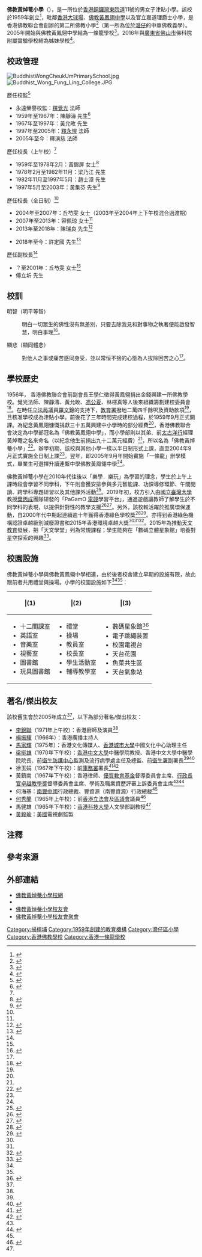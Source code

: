 {{Infobox School
| motto          = 明智顯悲
| name           = 佛教黃焯菴小學
| native_name    = Buddhist Wong Cheuk Um Primary School
| image          = [[File:BWCUPS_logo.png|250px]]
| established    = 1959年
| closed         = 
| type           = 政府津貼
| founder        = 
| affiliation    = [[香港佛教聯合會|香港佛教聯合會]]
| district       = [[灣仔區|灣仔區]]
| address        = [[香港|香港]][[銅鑼灣|銅鑼灣]][[東院道|東院道]]11號
| faculty        = 
| religion       = [[佛教|佛教]]
| supervisor     = 釋演慈法師
| principal      = 許定國先生
| vice_principal = 傅立圻先生
| students       = 
| magazine       = 
| house          = 
| colors         = {{color box|#1C3775}} [[藍色|藍色]]、{{color box|yellow}} [[黃色|黃色]]、<br>{{color box|#D6001C}} [[紅色|紅色]]、{{color box|white}} [[白色|白色]]
| website        = 
}}

'''佛教黃焯菴小學'''（{{lang-en|Buddhist Wong Cheuk Um Primary School}}），是一所位於[[香港|香港]][[銅鑼灣|銅鑼灣]][[東院道|東院道]]11號的男女子津貼小學。該校於1959年創立<ref>{{cite book |author1=鄧家宙 |title=香港佛教史 |date=2015 |publisher=中華書局(香港)有限公司 |page=120 |quote= |url=https://books.google.com.hk/books?id=b0GrCgAAQBAJ&pg=PA120&dq=%E4%BD%9B%E6%95%99%E9%BB%83%E7%84%AF%E8%8F%B4%E5%B0%8F%E5%AD%B8+%E6%A0%A1%E9%95%B7&hl=zh-TW&sa=X&ved=2ahUKEwi_isyUnuHuAhWOBKYKHfnwCy4Q6AEwAnoECAQQAg#v=onepage&q=%E4%BD%9B%E6%95%99%E9%BB%83%E7%84%AF%E8%8F%B4%E5%B0%8F%E5%AD%B8%20%E6%A0%A1%E9%95%B7&f=false}}</ref>，毗鄰[[香港大球場|香港大球場]]、[[佛教黃鳳翎中學|佛教黃鳳翎中學]]以及官立嘉道理爵士小學，是香港佛教聯合會創辦的第二所佛教小學<ref name="黃鳳翎中學十二屆黃焯菴小學十三屆 聯合行畢業禮">{{cite news | title=黃鳳翎中學十二屆黃焯菴小學十三屆 聯合行畢業禮 | url=https://mmis.hkpl.gov.hk/coverpage/-/coverpage/view?_coverpage_WAR_mmisportalportlet_hsf=%E9%BB%83%E7%84%AF%E8%8F%B4%E5%B0%8F%E5%AD%B8&_coverpage_WAR_mmisportalportlet_actual_q=%28%20verbatim_dc.collection%3A%28%22Old%5C%20HK%5C%20Newspapers%22%29%20%29%20AND+%28%20%28%20allTermsMandatory%3A%28true%29%20OR+all_dc.title%3A%28%E9%BB%83%E7%84%AF%E8%8F%B4%E5%B0%8F%E5%AD%B8%29%20OR+all_dc.creator%3A%28%E9%BB%83%E7%84%AF%E8%8F%B4%E5%B0%8F%E5%AD%B8%29%20OR+all_dc.contributor%3A%28%E9%BB%83%E7%84%AF%E8%8F%B4%E5%B0%8F%E5%AD%B8%29%20OR+all_dc.subject%3A%28%E9%BB%83%E7%84%AF%E8%8F%B4%E5%B0%8F%E5%AD%B8%29%20OR+fulltext%3A%28%E9%BB%83%E7%84%AF%E8%8F%B4%E5%B0%8F%E5%AD%B8%29%20OR+all_dc.description%3A%28%E9%BB%83%E7%84%AF%E8%8F%B4%E5%B0%8F%E5%AD%B8%29%20%29%20%29&_coverpage_WAR_mmisportalportlet_sort_field=score&p_r_p_-1078056564_c=QF757YsWv5%2FN7%2BiABUlxsRwZ7xbMRUEA&_coverpage_WAR_mmisportalportlet_o=4&_coverpage_WAR_mmisportalportlet_sort_order=desc | page=12 | publisher=華僑日報 | date=1972-12-02 | accessdate=2021-02-17 |quote= }}</ref>（第一所為位於[[灣仔|灣仔]]的中華佛教義學）。2005年開始與佛教黃鳳翎中學結為一條龍學校<ref name="佛教黃鳳翎中學鑽禧校慶紀念特刊">{{cite web |url=https://www.bwflc.edu.hk/CustomPage/182/%E7%89%B9%E5%88%8A.pdf |title=佛教黃鳳翎中學鑽禧校慶紀念特刊 |last= |first= |date=2019 |website= |publisher=佛教黃鳳翎中學 |access-date=2021-02-17 |quote= |archive-date=2022-03-31 |archive-url=https://web.archive.org/web/20220331011321/https://www.bwflc.edu.hk/CustomPage/182/%E7%89%B9%E5%88%8A.pdf }}</ref>。2016年與[[廣東省|廣東省]][[佛山市|佛山市]]佛科院附屬實驗學校結為姊妹學校<ref>{{cite news | title=【新聞頻道】佛科院附屬學校與香港佛教黄焯庵小學締結成姊妹學校 | url=https://www.sohu.com/a/119735001_355902 | page= | publisher=搜狐新聞 | date=2016-11-23 | accessdate=2021-02-17 |quote= }}</ref>。

==校政管理==
[[File:BuddhistWongCheukUmPrimarySchool.jpg|right]]
[[File:Buddhist_Wong_Fung_Ling_College.JPG|right]]

;歷任校監<ref name="佛教黃焯菴小學六十周年紀念特刊">{{cite web |url=https://www.openschool.hk/ebook/WCU-60_lowres.pdf |title=佛教黃焯菴小學六十周年紀念特刊 |last= |first= |date=2019 |website= |publisher=佛教黃焯菴小學 |access-date=2021-02-17 |quote= |archive-date=2021-12-09 |archive-url=https://web.archive.org/web/20211209144634/https://www.openschool.hk/ebook/WCU-60_lowres.pdf }}</ref>
* 永遠榮譽校監：[[釋覺光|釋覺光]] 法師
* 1959年至1967年：陳靜濤 先生<ref>{{cite web |url=https://www.hkbuddhist.org/zh/top_page.php?cid=1&p=chairman&ptype=2&psid=174&id=17 |title=歷任會董 陳靜濤居士 |last= |first= |date= |website= |publisher=香港佛教聯合會 |access-date=2021-02-17 |quote=}}</ref>
* 1967年至1997年：黃允畋 先生
* 1997年至2005年：[[釋永惺|釋永惺]] 法師
* 2005年至今：釋演慈 法師

;歷任校長（上午校）<ref name="佛教黃焯菴小學六十周年紀念特刊" />
* 1959年至1978年2月：黃錦屏 女士<ref>{{cite web |url=https://www.hkbuddhist.org/zh/top_page.php?cid=1&p=chairman&ptype=4&psid=142&id=17 |title=歷任會董 黃錦屏居士 |last= |first= |date= |website= |publisher=香港佛教聯合會 |access-date=2021-02-17 |quote= |archive-date=2020-08-15 |archive-url=https://web.archive.org/web/20200815185728/http://www.hkbuddhist.org/zh/top_page.php?cid=1&p=chairman&ptype=4&psid=142&id=17 }}</ref>
* 1978年2月至1982年11月：梁乃江 先生
* 1982年11月至1997年5月：趙士漳 先生
* 1997年5月至2003年：黃集芬 先生<ref name="全方位校本資訊科技教育基建計劃">{{cite web |url=https://qcrc.qef.org.hk/Publish/proposal/1998/1998-4502/1998-4502-P03-5835.pdf |title=全方位校本資訊科技教育基建計劃 |last= |first= |date=1999 |website= |publisher=優質教育基金 |access-date=2021-02-11 |quote=}}</ref>

{{columns-list|2|
;歷任校長（下午校）<ref name="佛教黃焯菴小學六十周年紀念特刊" />
* 1959年至1971年：陳君傚 先生<ref>{{cite web |url=https://www.hkbuddhist.org/zh/top_page.php?cid=1&p=chairman&ptype=2&psid=152&id=17 |title=歷任會董 陳君傚居士 |last= |first= |date= |website= |publisher=香港佛教聯合會 |access-date=2021-02-11 |quote=}}</ref>
* 1971年至1978年2月：黃錦屏 女士
* 1978年2月至1982年11月：梁乃江 先生
* 1982年11月至1997年5月：趙士漳 先生
* 1997年5月至1998年：黃集芬 先生
* 1998年至2001年：杜家慶 先生<ref name="全方位校本資訊科技教育基建計劃" />
* 2001年至2003年：丘芍雯 女士
}}

;歷任校長（全日制）<ref name="佛教黃焯菴小學六十周年紀念特刊" />
* 2004年至2007年：丘芍雯 女士（2003年至2004年上下午校混合過渡期）
* 2007年至2013年：容佩琼 女士<ref name="全方位校本資訊科技教育基建計劃" />
* 2013年至2018年：陳瑞良 先生<ref>{{cite web |url=http://www.keyschinese.com.hk/keys-news/keysnews_2018_12/keys-bulletin-2018_08.pdf |title=山重水複─陳瑞良校長談專業成長與課程領導的路程 |last= |first= |date=2018 |website= |publisher=啟思中國語文網 |access-date=2021-02-17 |quote= |archive-date=2021-12-09 |archive-url=https://web.archive.org/web/20211209144637/https://www.keyschinese.com.hk/keys-news/keysnews_2018_12/keys-bulletin-2018_08.pdf }}</ref>

* 2018年至今：許定國 先生<ref>{{cite news | title=【教樂事】教學應變：「沒有最好，只有更好。」 | url=https://hk.on.cc/hk/bkn/cnt/entertainment/20200831/bkn-20200831101539851-0831_00862_001.html | page= | publisher=東網 | date=2020-08-31 | accessdate=2021-02-17 |quote= }}</ref>

;歷任副校長<ref name="佛教黃焯菴小學六十周年紀念特刊" />
* ？至2001年：丘芍雯 女士<ref name="全方位校本資訊科技教育基建計劃" />
* 傅立圻 先生

==校訓==
明智（明平等智）
:明白一切眾生的佛性沒有無差別，只要去除我見和對事物之執著便能啟發智慧，明白事理<ref name="校訓「明智顯悲」之闡釋">{{cite web |url=https://www.bthc.edu.hk/CustomPage/paragraphGroup.aspx?ct=customPage&webPageId=2&pageId=2&nnnid=4 |title=校訓「明智顯悲」之闡釋 |last= |first= |date= |website= |publisher=佛教大雄中學 |access-date=2021-02-17 |quote= |archive-date=2021-05-18 |archive-url=https://web.archive.org/web/20210518050812/https://www.bthc.edu.hk/CustomPage/paragraphGroup.aspx?ct=customPage&webPageId=2&pageId=2&nnnid=4 }}</ref>。

顯悲（顯同體悲）
:對他人之事或痛苦感同身受，並以常恒不捨的心態為人拔除困苦之心<ref name="校訓「明智顯悲」之闡釋" />。

==學校歷史==
1956年， 香港佛教聯合會前副會長王學仁徵得黃鳳翎捐出金錢興建一所佛教學校。覺光法師、陳靜濤、黃允畋、[[馮公夏|馮公夏]]、林楞真等人後來組織籌劃建校委員會<ref name="香港佛教黃焯菴紀念小學黃鳳翎紀念中學校記">{{cite web |url=https://drive.google.com/file/d/1UamuhbyTtOPk3BNHmhgOGqH-8E0nVhym/view?usp=sharing |title=香港佛教黃焯菴紀念小學黃鳳翎紀念中學校記 |last= |first= |date=1962 |website= |publisher=香港佛教聯合會 |access-date=2021-02-17 |quote=}}</ref>。在時任[[立法局|立法局]]議員[[羅文錦|羅文錦]]的支持下，[[教育局_(香港)|教育署]]撥地二萬四千餘呎及資助款項<ref name="香港佛教黃焯菴紀念小學黃鳳翎紀念中學校記" />，且核准學校成為津貼小學。前後花了三年時間完成建校過程，於1959年9月正式開課。為紀念黃鳳翎慷慨捐獻三十五萬興建中小學時的部分經費<ref name="香港佛教黃焯菴紀念小學黃鳳翎紀念中學校記" />，香港佛教聯合會決定為中學部冠名為「佛教黃鳳翎中學」，而小學部則以其弟、前[[太古集團|太古洋行]]經理黃焯菴之名來命名（以紀念他生前捐出九十二萬元經費）<ref name="香港佛教黃焯菴紀念小學黃鳳翎紀念中學校記" />，所以名為「佛教黃焯菴小學」<ref name="2017-2018年學校周年報告">{{cite web |url=https://ds.icampus.hk/bwcups/upload/article/8ffababae5679b0428113a521786dc43.pdf |title=2017-2018年學校周年報告 |last= |first= |date=2018 |website= |publisher=佛教黃焯菴小學 |access-date=2021-02-17 |quote= |archive-date=2021-12-09 |archive-url=https://web.archive.org/web/20211209144620/https://ds.icampus.hk/bwcups/upload/article/8ffababae5679b0428113a521786dc43.pdf }}</ref>。辦學初期，該校與其他小學一樣以半日制形式上課，直至2004年9月正式實施全日制上課<ref name="2017-2018年學校周年報告" />。翌年，即2005年9月年開始實施「一條龍」辦學模式，畢業生可選擇升讀連繫中學佛教黃鳳翎中學<ref name="2017-2018年學校周年報告" />。

佛教黃焯菴小學在2010年代往後以「樂學．樂玩」為學習的理念，學生於上午上課時段會學習不同學科，下午則會獲安排參與多元智能課、功課導修環節、午間閱讀、跨學科專題研習以及其他課外活動<ref name="2019-2020年學校周年報告">{{cite web |url=https://www.bwcups.edu.hk/wp-content/uploads/2021/02/%E4%BD%9B%E6%95%99%E9%BB%83%E7%84%AF%E8%8F%B4%E5%B0%8F%E5%AD%B8_2019-2020_%E5%91%A8%E5%B9%B4%E5%A0%B1%E5%91%8A.pdf |title=2019-2020年學校周年報告 |last= |first= |date=2020 |website= |publisher=佛教黃焯菴小學 |access-date=2021-02-17 |quote= |archive-date=2021-12-09 |archive-url=https://web.archive.org/web/20211209144616/https://www.bwcups.edu.hk/wp-content/uploads/2021/02/%E4%BD%9B%E6%95%99%E9%BB%83%E7%84%AF%E8%8F%B4%E5%B0%8F%E5%AD%B8_2019-2020_%E5%91%A8%E5%B9%B4%E5%A0%B1%E5%91%8A.pdf }}</ref>。2019年初，校方引入由[[國立臺灣大學|國立臺灣大學]]教授[[葉丙成|葉丙成]]團隊研發的「PaGamO [[電子競技|電競]]學習平台」，通過遊戲讓教師了解學生於不同學科的表現，以提供針對性的教學支援<ref>{{cite news | title=【教樂事】新世代教學對策──電競學習 | url=https://hk.on.cc/hk/bkn/cnt/lifestyle/20190128/bkn-20190128193038444-0128_00982_001.html | page= | publisher=東網 | date=2019-01-28 | accessdate=2021-02-17 |quote= }}</ref><ref>{{cite news | title=佛教黃焯菴小學 全面推行STEAM 貫徹樂學樂玩 | url=https://www1.hkej.com/features/article?q=%23%E5%B9%BC%E5%B0%8F%E5%AD%B8%E5%BA%9C%23&suid=4090851992 | page= | publisher=信報 | date=2019-07-18 | accessdate=2021-02-17 | quote= | archive-date=2021-04-19 | archive-url=https://web.archive.org/web/20210419101133/https://www1.hkej.com/features/article?q=%23%E5%B9%BC%E5%B0%8F%E5%AD%B8%E5%BA%9C%23&suid=4090851992 }}</ref>。另外，該校較活躍於推廣環保運動，自2000年代中期起連續逾十年獲得香港綠色學校獎<ref>{{cite web |url=https://gia.info.gov.hk/general/201911/12/P2019111200542_328150_1_1573554504364.pdf |title=「第十七屆香港綠色學校獎」得獎名單 |last= |first= |date=2019 |website= |publisher=政府新聞處 |access-date=2021-02-17 |quote= |archive-date=2021-12-09 |archive-url=https://web.archive.org/web/20211209144618/https://gia.info.gov.hk/general/201911/12/P2019111200542_328150_1_1573554504364.pdf }}</ref><ref name="2019-2020年學校周年報告">{{cite web |url=https://www.bwcups.edu.hk/wp-content/uploads/2021/02/%E4%BD%9B%E6%95%99%E9%BB%83%E7%84%AF%E8%8F%B4%E5%B0%8F%E5%AD%B8_2019-2020_%E5%91%A8%E5%B9%B4%E5%A0%B1%E5%91%8A.pdf |title=2019-2020年學校周年報告 |last= |first= |date=2020 |website= |publisher=佛教黃焯菴小學 |access-date=2021-02-17 |quote=}}</ref>。亦得到香港綠色機構認證卓越級別減廢證書和2015年香港環境卓越大奬<ref name="2017-2018年學校周年報告" /><ref name="2019-2020年學校周年報告" /><ref>{{cite web |url=https://www.ecc.org.hk/hkaee/tc_chi/winners/sa_gia_list/2015_hkaee_result.html |title=2015「香港環境卓越大奬」得獎結果 |last= |first= |date=2015 |website= |publisher=環境運動委員會 |access-date=2021-02-17 |quote=}}</ref>。2015年為推動[[天文學|天文教育]]發展，把「天文學堂」列為常規課程；學生能夠在「數碼立體星象館」培養對星空探索的興趣<ref>{{cite news | title=【教育要聞】黃焯菴推天文教育 辦課程設星象館 | url=https://std.stheadline.com/daily/article/2324617/%E6%97%A5%E5%A0%B1-%E6%95%99%E8%82%B2-%E6%95%99%E8%82%B2%E8%A6%81%E8%81%9E-%E9%BB%83%E7%84%AF%E8%8F%B4%E6%8E%A8%E5%A4%A9%E6%96%87%E6%95%99%E8%82%B2-%E8%BE%A6%E8%AA%B2%E7%A8%8B%E8%A8%AD%E6%98%9F%E8%B1%A1%E9%A4%A8 | page= | publisher=星島日報 | date=2021-01-11 | accessdate=2021-02-17 | quote= | archive-date=2021-05-12 | archive-url=https://web.archive.org/web/20210512182407/https://std.stheadline.com/daily/article/2324617/%E6%97%A5%E5%A0%B1-%E6%95%99%E8%82%B2-%E6%95%99%E8%82%B2%E8%A6%81%E8%81%9E-%E9%BB%83%E7%84%AF%E8%8F%B4%E6%8E%A8%E5%A4%A9%E6%96%87%E6%95%99%E8%82%B2-%E8%BE%A6%E8%AA%B2%E7%A8%8B%E8%A8%AD%E6%98%9F%E8%B1%A1%E9%A4%A8 }}</ref>。

==校園設施==
佛教黃焯菴小學與佛教黃鳳翎中學相連，由於後者校舍建立早期的設施有限，故此跟前者共用禮堂與操場。小學的校園設施如下<ref name="佛教黃焯菴小學六十周年紀念特刊" /><ref name="2017-2018年學校周年報告" />：

{|
!{{orange row}}|(1)
!{{orange row}}|(2)
!{{orange row}}|(3)
|-
|valign="top"|
*十二間課室  
*英語室
*音樂室
*視藝室 
*圖書館
*玩具圖書館
|valign="top"|
*禮堂
*操場  
*教員室  
*校長室
*學生活動室
*輔導教學室
|valign="top"|
*數碼星象館<ref>{{cite web |url=https://www.hkbuddhist.org/bulletin/hkba215.pdf |title=佛聯匯訊 第215期 |last= |first= |date=2020-01 |website= |publisher=香港佛教聯合會 |access-date=2021-02-17 |quote= |archive-date=2021-12-09 |archive-url=https://web.archive.org/web/20211209144623/https://www.hkbuddhist.org/bulletin/hkba215.pdf }}</ref>
*電子跳繩裝置
*校園電視台
*天台花園
*魚菜共生區
*天台氣象站
|}

==著名/傑出校友==
該校舊生會於2005年成立<ref name="佛教黃焯菴小學六十周年紀念特刊" />，以下為部分著名/傑出校友：

*[[李錦聯|李錦聯]]（1971年上午校）：香港廚師及演員{{noteTag|資料出自香港電台第一台廣播節目《守下留情》於2020年3月16日播出的李錦聯訪問。}}<ref name="黃鳳翎中學十二屆黃焯菴小學十三屆 聯合行畢業禮" />
*[[楊振耀|楊振耀]]（1966年）：香港廣播主持人{{noteTag|資料出自香港電台第一台廣播節目《守下留情》於2019年9月16日播出的楊振耀訪問。}}
*[[馬家輝|馬家輝]]（1975年）：香港文化傳媒人、[[香港城市大學|香港城市大學]]中國文化中心助理主任
*[[梁挺雄|梁挺雄]]（1970年下午校）：[[香港中文大學|香港中文大學]]中醫學院教授、香港中文大學中醫學院院長、前[[衛生防護中心|衛生防護中心]]監測及流行病學處主任及總監、前[[衛生署|衛生署]]副署長<ref name="佛教黃焯菴小學六十周年紀念特刊" /><ref>{{cite news | title=黃鳳翎紀念中學 黃焯菴紀念小學 聯合畢業禮 | url=https://mmis.hkpl.gov.hk/coverpage/-/coverpage/view?_coverpage_WAR_mmisportalportlet_hsf=%E9%BB%83%E7%84%AF%E8%8F%B4&p_r_p_-1078056564_c=QF757YsWv59IJkls4ouG3xNtywbi9V1A&_coverpage_WAR_mmisportalportlet_o=10&_coverpage_WAR_mmisportalportlet_actual_q=%28%20verbatim_dc.collection%3A%28%22Old%5C%20HK%5C%20Newspapers%22%29%20%29%20AND+%28%20%28%20allTermsMandatory%3A%28true%29%20OR+all_dc.title%3A%28%E9%BB%83%E7%84%AF%E8%8F%B4%29%20OR+all_dc.creator%3A%28%E9%BB%83%E7%84%AF%E8%8F%B4%29%20OR+all_dc.contributor%3A%28%E9%BB%83%E7%84%AF%E8%8F%B4%29%20OR+all_dc.subject%3A%28%E9%BB%83%E7%84%AF%E8%8F%B4%29%20OR+fulltext%3A%28%E9%BB%83%E7%84%AF%E8%8F%B4%29%20OR+all_dc.description%3A%28%E9%BB%83%E7%84%AF%E8%8F%B4%29%20%29%20%29&_coverpage_WAR_mmisportalportlet_sort_field=score&_coverpage_WAR_mmisportalportlet_sort_order=desc | page=19 | publisher=華僑日報 | date=1971-01-15 | accessdate=2021-02-18 |quote= }}</ref>
*徐玉娟（1967年下午校）：前[[庫務署|庫務署]]署長<ref>{{cite web |url=http://www.juicy-group.com/hkbd/bulletin/hkba135.pdf |title=佛聯匯訊 第135期 |last= |first= |date=2013-05 |website= |publisher=香港佛教聯合會 |access-date=2021-02-11 |quote= |archive-date=2021-12-09 |archive-url=https://web.archive.org/web/20211209144609/http://www.juicy-group.com/hkbd/bulletin/hkba135.pdf }}</ref><ref>{{cite news | title=黃鳳翎中學黃焯庵小學 聯合畢業典禮 | url=https://mmis.hkpl.gov.hk/coverpage/-/coverpage/view?_coverpage_WAR_mmisportalportlet_hsf=%E9%BB%83%E7%84%AF%E8%8F%B4&p_r_p_-1078056564_c=QF757YsWv5%2BakvA8rFW5EjediemotawC&_coverpage_WAR_mmisportalportlet_o=29&_coverpage_WAR_mmisportalportlet_actual_q=%28%20verbatim_dc.collection%3A%28%22Old%5C%20HK%5C%20Newspapers%22%29%20%29%20AND+%28%20%28%20allTermsMandatory%3A%28true%29%20OR+all_dc.title%3A%28%E9%BB%83%E7%84%AF%E8%8F%B4%29%20OR+all_dc.creator%3A%28%E9%BB%83%E7%84%AF%E8%8F%B4%29%20OR+all_dc.contributor%3A%28%E9%BB%83%E7%84%AF%E8%8F%B4%29%20OR+all_dc.subject%3A%28%E9%BB%83%E7%84%AF%E8%8F%B4%29%20OR+fulltext%3A%28%E9%BB%83%E7%84%AF%E8%8F%B4%29%20OR+all_dc.description%3A%28%E9%BB%83%E7%84%AF%E8%8F%B4%29%20%29%20%29&_coverpage_WAR_mmisportalportlet_sort_field=score&_coverpage_WAR_mmisportalportlet_sort_order=desc | page=13 | publisher=華僑日報 | date=1968-02-27 | accessdate=2021-02-18 |quote= }}</ref>
*黃鎮南（1967年下午校）：香港律師、[[優質教育基金|優質教育基金]]督導委員會主席、[[行政長官卓越教學獎|行政長官卓越教學獎]]督導委員會主席、學術及職業資歷評審上訴委員會主席<ref name="佛教黃焯菴小學六十周年紀念特刊" /><ref>{{cite web |url=https://www.bwflc.edu.hk/CustomPage/paragraphGroup.aspx?webPageId=58&pageId=207 |title=陸運會致辭 |last= |first= |date=2015-09-25 |website= |publisher=佛教黃鳳翎中學 |access-date=2021-02-17 |quote= |archive-date=2020-08-03 |archive-url=https://web.archive.org/web/20200803122409/https://www.bwflc.edu.hk/CustomPage/paragraphGroup.aspx?webPageId=58&pageId=207 }}</ref>
*何海基：[[南豐集團|南豐中國]]行政總裁、豐資源（南豐資源）行政總裁<ref name="佛教黃鳳翎中學鑽禧校慶紀念特刊" />
*[[何秀蘭|何秀蘭]]（1965年上午校）：前[[香港立法會|香港立法會]]及[[區議會|區議會]]議員<ref name="黃鳳翎中學暨黃焯菴小學 本屆畢業生名單">{{cite news | title=黃鳳翎中學暨黃焯菴小學 本屆畢業生名單 | url=
https://mmis.hkpl.gov.hk/coverpage/-/coverpage/view?_coverpage_WAR_mmisportalportlet_hsf=%E9%BB%83%E7%84%AF%E8%8F%B4&p_r_p_-1078056564_c=QF757YsWv5%2BakvA8rFW5EuzL3Ve8mwm2&_coverpage_WAR_mmisportalportlet_o=26&_coverpage_WAR_mmisportalportlet_actual_q=%28%20verbatim_dc.collection%3A%28%22Old%5C%20HK%5C%20Newspapers%22%29%20%29%20AND+%28%20%28%20allTermsMandatory%3A%28true%29%20OR+all_dc.title%3A%28%E9%BB%83%E7%84%AF%E8%8F%B4%29%20OR+all_dc.creator%3A%28%E9%BB%83%E7%84%AF%E8%8F%B4%29%20OR+all_dc.contributor%3A%28%E9%BB%83%E7%84%AF%E8%8F%B4%29%20OR+all_dc.subject%3A%28%E9%BB%83%E7%84%AF%E8%8F%B4%29%20OR+fulltext%3A%28%E9%BB%83%E7%84%AF%E8%8F%B4%29%20OR+all_dc.description%3A%28%E9%BB%83%E7%84%AF%E8%8F%B4%29%20%29%20%29&_coverpage_WAR_mmisportalportlet_sort_field=score&_coverpage_WAR_mmisportalportlet_sort_order=desc
 | page=14 | publisher=華僑日報 | date=1965-12-04 | accessdate=2021-02-18 |quote= }}</ref>
*馬健雄（1965年下午校）：[[香港科技大學|香港科技大學]]人文學部副教授<ref name="黃鳳翎中學暨黃焯菴小學 本屆畢業生名單" />
*[[黃毅瑜|黃毅瑜]]：[[美國|美國]]電視劇監製

==注釋==
{{noteFoot}}

==參考來源==
{{Reflist|2}}

==外部連結==
* [https://www.bwcups.edu.hk/ 佛教黃焯菴小學校網] {{Wayback|url=https://www.bwcups.edu.hk/ |date=20220419051410 }}
* {{facebook|bwcups.edu.hk}}
* [https://www.facebook.com/alumni.bwcups/ 佛教黃焯菴小學校友會]
* [https://sites.google.com/site/bwflcbwcups/Home/-ALUMNI 佛教黃焯菴小學校友會聚會] {{Wayback|url=https://sites.google.com/site/bwflcbwcups/Home/-ALUMNI |date=20201030013301 }}

[[Category:掃桿埔|Category:掃桿埔]]
[[Category:1959年創建的教育機構|Category:1959年創建的教育機構]]
[[Category:灣仔區小學|Category:灣仔區小學]]
[[Category:香港佛教學校|Category:香港佛教學校]]
[[Category:香港一條龍學校|Category:香港一條龍學校]]